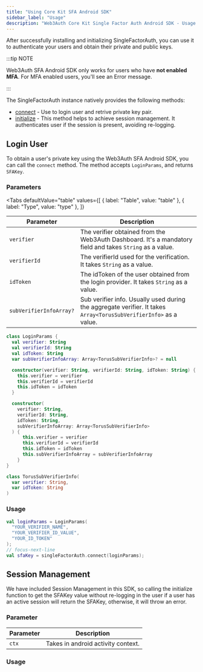 ```yaml
---
title: "Using Core Kit SFA Android SDK"
sidebar_label: "Usage"
description: "Web3Auth Core Kit Single Factor Auth Android SDK - Usage | Documentation - Web3Auth"
---
```




After successfully installing and initializing SingleFactorAuth, you can use it to authenticate your
users and obtain their private and public keys.

:::tip NOTE

Web3Auth SFA Android SDK only works for users who have **not enabled MFA**. For MFA enabled users,
you'll see an Error message.

:::

The SingleFactorAuth instance natively provides the following methods:

- [connect](#login-user) - Use to login user and retrive private key pair.
- [initialize](#session-management) - This method helps to achieve session management. It
  authenticates user if the session is present, avoiding re-logging.

## Login User

To obtain a user's private key using the Web3Auth SFA Android SDK, you can call the `connect`
method. The method accepts `LoginParams`, and returns `SFAKey`.

### Parameters

<Tabs
  defaultValue="table"
  values={[
    { label: "Table", value: "table" },
    { label: "Type", value: "type" },
  ]}
>

<TabItem value="table">

| Parameter               | Description                                                                                                       |
| ----------------------- | ----------------------------------------------------------------------------------------------------------------- |
| `verifier`              | The verifier obtained from the Web3Auth Dashboard. It's a mandatory field and takes `String` as a value.          |
| `verifierId`            | The verifierId used for the verification. It takes `String` as a value.                                           |
| `idToken`               | The idToken of the user obtained from the login provider. It takes `String` as a value.                           |
| `subVerifierInfoArray?` | Sub verifier info. Usually used during the aggregate verifier. It takes `Array<TorusSubVerifierInfo>` as a value. |

</TabItem>

<TabItem value="type">

```kotlin
class LoginParams {
  val verifier: String
  val verifierId: String
  val idToken: String
  var subVerifierInfoArray: Array<TorusSubVerifierInfo>? = null

  constructor(verifier: String, verifierId: String, idToken: String) {
    this.verifier = verifier
    this.verifierId = verifierId
    this.idToken = idToken
  }

  constructor(
    verifier: String,
    verifierId: String,
    idToken: String,
    subVerifierInfoArray: Array<TorusSubVerifierInfo>
  ) {
      this.verifier = verifier
      this.verifierId = verifierId
      this.idToken = idToken
      this.subVerifierInfoArray = subVerifierInfoArray
    }
}

class TorusSubVerifierInfo(
  var verifier: String,
  var idToken: String
)
```

</TabItem>

</Tabs>

### Usage

```kotlin
val loginParams = LoginParams(
  "YOUR_VERIFIER_NAME",
  "YOUR_VERIFIER_ID_VALUE",
  "YOUR_ID_TOKEN"
);
// focus-next-line
val sfaKey = singleFactorAuth.connect(loginParams);
```

## Session Management

We have included Session Management in this SDK, so calling the initialize function to get the
SFAKey value without re-logging in the user if a user has an active session will return the SFAKey,
otherwise, it will throw an error.

### Parameter

| Parameter | Description                        |
| --------- | ---------------------------------- |
| `ctx`     | Takes in android activity context. |

### Usage

<SessionManagement />
